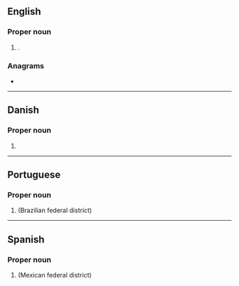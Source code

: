 {{also|df|dF|d.f.|d. f.}}
==English==

===Proper noun===
{{en-proper noun}}

# {{abbr of|en|[[Distrito Federal]]|dot=,}} {{place|en|state|c/Brazil}}.

===Anagrams===
* {{anagrams|en|a=df|FD}}

----

==Danish==

===Proper noun===
{{da-proper noun}}

# {{abbreviation of|da|Dansk Folkeparti||Danish People's Party}}

----

==Portuguese==

===Proper noun===
{{pt-proper noun|m}}

# {{initialism of|pt|Distrito Federal|nodot=1}} (Brazilian federal district)

----

==Spanish==

===Proper noun===
{{head|es|proper noun}}

# {{initialism of|es|[[Distrito Federal]]}} (Mexican federal district)